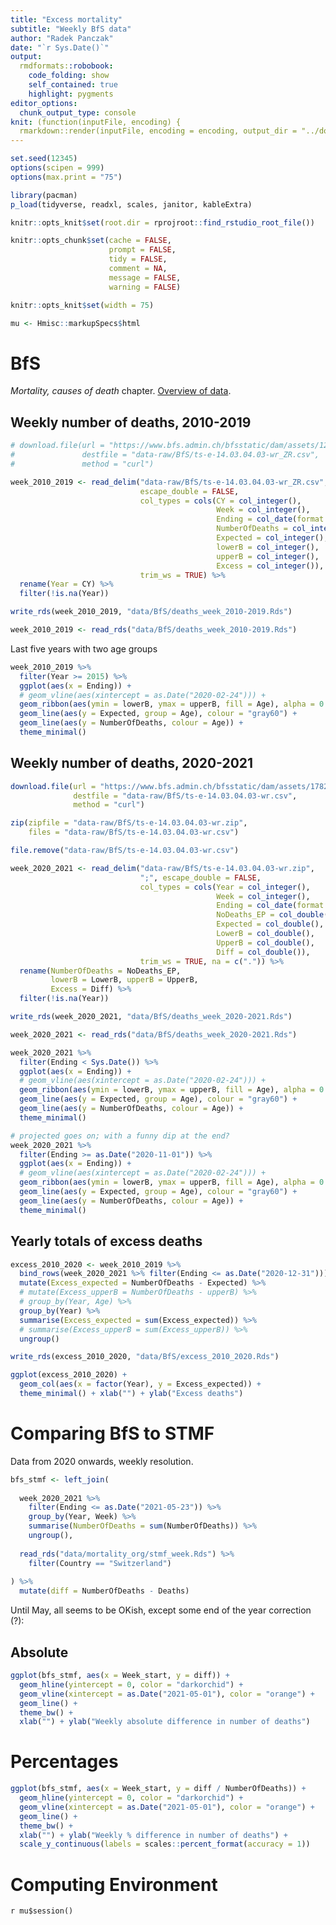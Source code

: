 ```yaml
---
title: "Excess mortality"
subtitle: "Weekly BfS data"
author: "Radek Panczak"
date: "`r Sys.Date()`"
output:
  rmdformats::robobook:
    code_folding: show
    self_contained: true
    highlight: pygments
editor_options: 
  chunk_output_type: console
knit: (function(inputFile, encoding) {
  rmarkdown::render(inputFile, encoding = encoding, output_dir = "../docs") })
---
```


<!-- ----------------------------------------------------- -->

```r
set.seed(12345)
options(scipen = 999)
options(max.print = "75")

library(pacman)
p_load(tidyverse, readxl, scales, janitor, kableExtra)
```

```r
knitr::opts_knit$set(root.dir = rprojroot::find_rstudio_root_file())

knitr::opts_chunk$set(cache = FALSE,
                      prompt = FALSE,
                      tidy = FALSE,
                      comment = NA,
                      message = FALSE,
                      warning = FALSE)

knitr::opts_knit$set(width = 75)

mu <- Hmisc::markupSpecs$html
```

<!-- ----------------------------------------------------- -->

# BfS 

*Mortality, causes of death* chapter. [Overview of data](https://www.bfs.admin.ch/bfs/en/home/statistics/health/state-health/mortality-causes-death.html).  

## Weekly number of deaths, 2010-2019

```r
# download.file(url = "https://www.bfs.admin.ch/bfsstatic/dam/assets/12607335/master",
#               destfile = "data-raw/BfS/ts-e-14.03.04.03-wr_ZR.csv",
#               method = "curl")

week_2010_2019 <- read_delim("data-raw/BfS/ts-e-14.03.04.03-wr_ZR.csv", ";",
                             escape_double = FALSE, 
                             col_types = cols(CY = col_integer(), 
                                              Week = col_integer(), 
                                              Ending = col_date(format = "%d.%m.%Y"), 
                                              NumberOfDeaths = col_integer(), 
                                              Expected = col_integer(), 
                                              lowerB = col_integer(), 
                                              upperB = col_integer(), 
                                              Excess = col_integer()), 
                             trim_ws = TRUE) %>% 
  rename(Year = CY) %>% 
  filter(!is.na(Year))

write_rds(week_2010_2019, "data/BfS/deaths_week_2010-2019.Rds")
```

```r
week_2010_2019 <- read_rds("data/BfS/deaths_week_2010-2019.Rds") 
```

Last five years with two age groups

```r
week_2010_2019 %>% 
  filter(Year >= 2015) %>% 
  ggplot(aes(x = Ending)) +
  # geom_vline(aes(xintercept = as.Date("2020-02-24"))) +
  geom_ribbon(aes(ymin = lowerB, ymax = upperB, fill = Age), alpha = 0.1) +
  geom_line(aes(y = Expected, group = Age), colour = "gray60") + 
  geom_line(aes(y = NumberOfDeaths, colour = Age)) + 
  theme_minimal()
```

## Weekly number of deaths, 2020-2021

```r
download.file(url = "https://www.bfs.admin.ch/bfsstatic/dam/assets/17824496/master",
              destfile = "data-raw/BfS/ts-e-14.03.04.03-wr.csv",
              method = "curl")

zip(zipfile = "data-raw/BfS/ts-e-14.03.04.03-wr.zip", 
    files = "data-raw/BfS/ts-e-14.03.04.03-wr.csv")

file.remove("data-raw/BfS/ts-e-14.03.04.03-wr.csv")

week_2020_2021 <- read_delim("data-raw/BfS/ts-e-14.03.04.03-wr.zip", 
                             ";", escape_double = FALSE, 
                             col_types = cols(Year = col_integer(), 
                                              Week = col_integer(), 
                                              Ending = col_date(format = "%d.%m.%Y"), 
                                              NoDeaths_EP = col_double(), 
                                              Expected = col_double(), 
                                              LowerB = col_double(), 
                                              UpperB = col_double(), 
                                              Diff = col_double()), 
                             trim_ws = TRUE, na = c(".")) %>% 
  rename(NumberOfDeaths = NoDeaths_EP,
         lowerB = LowerB, upperB = UpperB,
         Excess = Diff) %>% 
  filter(!is.na(Year))

write_rds(week_2020_2021, "data/BfS/deaths_week_2020-2021.Rds")
```

```r
week_2020_2021 <- read_rds("data/BfS/deaths_week_2020-2021.Rds")
```

```r
week_2020_2021 %>% 
  filter(Ending < Sys.Date()) %>% 
  ggplot(aes(x = Ending)) +
  # geom_vline(aes(xintercept = as.Date("2020-02-24"))) +
  geom_ribbon(aes(ymin = lowerB, ymax = upperB, fill = Age), alpha = 0.1) +
  geom_line(aes(y = Expected, group = Age), colour = "gray60") + 
  geom_line(aes(y = NumberOfDeaths, colour = Age)) + 
  theme_minimal()
```

```r
# projected goes on; with a funny dip at the end?
week_2020_2021 %>% 
  filter(Ending >= as.Date("2020-11-01")) %>% 
  ggplot(aes(x = Ending)) +
  # geom_vline(aes(xintercept = as.Date("2020-02-24"))) +
  geom_ribbon(aes(ymin = lowerB, ymax = upperB, fill = Age), alpha = 0.1) +
  geom_line(aes(y = Expected, group = Age), colour = "gray60") + 
  geom_line(aes(y = NumberOfDeaths, colour = Age)) + 
  theme_minimal()
```

## Yearly totals of excess deaths

```r
excess_2010_2020 <- week_2010_2019 %>% 
  bind_rows(week_2020_2021 %>% filter(Ending <= as.Date("2020-12-31"))) %>% 
  mutate(Excess_expected = NumberOfDeaths - Expected) %>% 
  # mutate(Excess_upperB = NumberOfDeaths - upperB) %>% 
  # group_by(Year, Age) %>% 
  group_by(Year) %>% 
  summarise(Excess_expected = sum(Excess_expected)) %>% 
  # summarise(Excess_upperB = sum(Excess_upperB)) %>% 
  ungroup()
```

```r
write_rds(excess_2010_2020, "data/BfS/excess_2010_2020.Rds")

ggplot(excess_2010_2020) + 
  geom_col(aes(x = factor(Year), y = Excess_expected)) + 
  theme_minimal() + xlab("") + ylab("Excess deaths")
```

<!-- ----------------------------------------------------- -->

# Comparing BfS to STMF {.tabset}

Data from 2020 onwards, weekly resolution.  

```r
bfs_stmf <- left_join(
  
  week_2020_2021 %>% 
    filter(Ending <= as.Date("2021-05-23")) %>% 
    group_by(Year, Week) %>%
    summarise(NumberOfDeaths = sum(NumberOfDeaths)) %>% 
    ungroup(),
  
  read_rds("data/mortality_org/stmf_week.Rds") %>% 
    filter(Country == "Switzerland")
  
) %>% 
  mutate(diff = NumberOfDeaths - Deaths)
```

Until May, all seems to be OKish, except some end of the year correction (?):

## Absolute 

```r
ggplot(bfs_stmf, aes(x = Week_start, y = diff)) + 
  geom_hline(yintercept = 0, color = "darkorchid") +
  geom_vline(xintercept = as.Date("2021-05-01"), color = "orange") +
  geom_line() + 
  theme_bw() +
  xlab("") + ylab("Weekly absolute difference in number of deaths")
```

# Percentages 

```r
ggplot(bfs_stmf, aes(x = Week_start, y = diff / NumberOfDeaths)) + 
  geom_hline(yintercept = 0, color = "darkorchid") +
  geom_vline(xintercept = as.Date("2021-05-01"), color = "orange") +
  geom_line() + 
  theme_bw() +
  xlab("") + ylab("Weekly % difference in number of deaths") +
  scale_y_continuous(labels = scales::percent_format(accuracy = 1))
```

<!-- ----------------------------------------------------- -->

# Computing Environment

`r mu$session()`